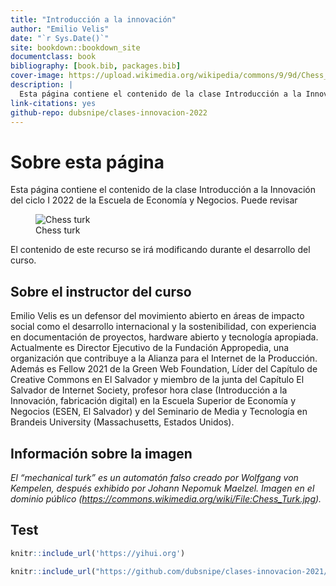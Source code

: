 ```yaml
--- 
title: "Introducción a la innovación"
author: "Emilio Velis"
date: "`r Sys.Date()`"
site: bookdown::bookdown_site
documentclass: book
bibliography: [book.bib, packages.bib]
cover-image: https://upload.wikimedia.org/wikipedia/commons/9/9d/Chess_Turk.jpg
description: |
  Esta página contiene el contenido de la clase Introducción a la Innovación del ciclo I 2022 de la Escuela de Economía y Negocios.
link-citations: yes
github-repo: dubsnipe/clases-innovacion-2022
---
```


# Sobre esta página
Esta página contiene el contenido de la clase Introducción a la Innovación del ciclo I 2022 de la Escuela de Economía y Negocios. Puede revisar

![Chess turk](https://upload.wikimedia.org/wikipedia/commons/9/9d/Chess_Turk.jpg)

El contenido de este recurso se irá modificando durante el desarrollo del curso.

## Sobre el instructor del curso

Emilio Velis es un defensor del movimiento abierto en áreas de impacto social como el desarrollo internacional y la sostenibilidad, con experiencia en documentación de proyectos, hardware abierto y tecnología apropiada. Actualmente es Director Ejecutivo de la Fundación Appropedia, una organización que contribuye a la Alianza para el Internet de la Producción. Además es Fellow 2021 de la Green Web Foundation, Líder del Capítulo de Creative Commons en El Salvador y miembro de la junta del Capítulo El Salvador de Internet Society, profesor hora clase (Introducción a la Innovación, fabricación digital) en la Escuela Superior de Economía y Negocios (ESEN, El Salvador) y del Seminario de Media y Tecnología en Brandeis University (Massachusetts, Estados Unidos).

## Información sobre la imagen
_El "mechanical turk" es un automatón falso creado por Wolfgang von Kempelen, después exhibido por Johann Nepomuk Maelzel. Imagen en el dominio público ([https://commons.wikimedia.org/wiki/File:Chess_Turk.jpg](Fuente))._

## Test

```r
knitr::include_url('https://yihui.org')
```

```r
knitr::include_url("https://github.com/dubsnipe/clases-innovacion-2021/blob/main/01/01.html")
```
